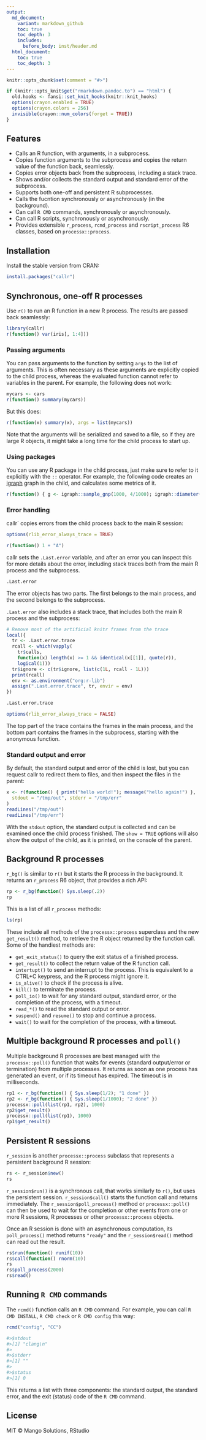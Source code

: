 ```yaml
---
output:
  md_document:
    variant: markdown_github
    toc: true
    toc_depth: 3
    includes:
      before_body: inst/header.md
  html_document:
    toc: true
    toc_depth: 3
---
```


```r
knitr::opts_chunk$set(comment = "#>")
```

```r
if (knitr::opts_knit$get("rmarkdown.pandoc.to") == "html") {
  old.hooks <- fansi::set_knit_hooks(knitr::knit_hooks)
  options(crayon.enabled = TRUE)
  options(crayon.colors = 256)
  invisible(crayon::num_colors(forget = TRUE))
}
```

## Features

* Calls an R function, with arguments, in a subprocess.
* Copies function arguments to the subprocess and copies the return value
  of the function back, seamlessly.
* Copies error objects back from the subprocess, including a stack trace.
* Shows and/or collects the standard output and standard error of the
  subprocess.
* Supports both one-off and persistent R subprocesses.
* Calls the fucntion synchronously or asynchronously (in the background).
* Can call `R CMD` commands, synchronously or asynchronously.
* Can call R scripts, synchronously or asynchronously.
* Provides extensible `r_process`, `rcmd_process` and `rscript_process`
  R6 classes, based on `processx::process`.

## Installation

Install the stable version from CRAN:

```r
install.packages("callr")
```

## Synchronous, one-off R processes

Use `r()` to run an R function in a new R process. The results are
passed back seamlessly:

```r
library(callr)
r(function() var(iris[, 1:4]))
```

### Passing arguments

You can pass arguments to the function by setting `args` to the list of
arguments. This is often necessary as these arguments are explicitly
copied to the child process, whereas the evaluated function cannot
refer to variables in the parent. For example, the following does
not work:

```r
mycars <- cars
r(function() summary(mycars))
```

But this does:

```r
r(function(x) summary(x), args = list(mycars))
```

Note that the arguments will be serialized and saved to a file,
so if they are large R objects, it might take a long time for the
child process to start up.

### Using packages

You can use any R package in the child process, just make sure to
refer to it explicitly with the `::` operator. For example, the following
code creates an [igraph](https://github.com/igraph/rigraph) graph
in the child, and calculates some metrics of it.

```r
r(function() { g <- igraph::sample_gnp(1000, 4/1000); igraph::diameter(g) })
```

### Error handling

callr` copies errors from the child process back to the main R session:

```r
options(rlib_error_always_trace = TRUE)
```

```r
r(function() 1 + "A")
```

callr sets the `.Last.error` variable, and after an error you can inspect
this for more details about the error, including stack traces both from the
main R process and the subprocess.

```r
.Last.error
```

The error objects has two parts. The first belongs to the main process,
and the second belongs to the subprocess.

`.Last.error` also includes a stack trace, that includes both the main
R process and the subprocess:

```r
# Remove most of the artificial knitr frames from the trace
local({
  tr <- .Last.error.trace
  rcall <- which(vapply(
    tr$calls,
    function(x) length(x) >= 1 && identical(x[[1]], quote(r)),
    logical(1)))
  tr$ignore <- c(tr$ignore, list(c(1L, rcall - 1L)))
  print(rcall)
  env <- as.environment("org:r-lib")
  assign(".Last.error.trace", tr, envir = env)
})
```

```r
.Last.error.trace
```

```r
options(rlib_error_always_trace = FALSE)
```

The top part of the trace contains the frames in the main process, and the
bottom part contains the frames in the subprocess, starting with the
anonymous function.

### Standard output and error

By default, the standard output and error of the child is lost,
but you can request callr to redirect them to files, and then
inspect the files in the parent:

```r
x <- r(function() { print("hello world!"); message("hello again!") },
  stdout = "/tmp/out", stderr = "/tmp/err"
)
readLines("/tmp/out")
readLines("/tmp/err")
```

With the `stdout` option, the standard output is collected and can
be examined once the child process finished. The `show = TRUE` options
will also show the output of the child, as it is printed, on the console
of the parent.

## Background R processes

`r_bg()` is similar to `r()` but it starts the R process in the background.
It returns an `r_process` R6 object, that provides a rich API:

```r
rp <- r_bg(function() Sys.sleep(.2))
rp
```

This is a list of all `r_process` methods:

```r
ls(rp)
```

These include all methods of the `processx::process` superclass and the
new `get_result()` method, to retrieve the R object returned by the
function call. Some of the handiest methods are:

* `get_exit_status()` to query the exit status of a finished process.
* `get_result()` to collect the return value of the R function call.
* `intertupt()` to send an interrupt to the process. This is equivalent
  to a CTRL+C keypress, and the R process might ignore it.
* `is_alive()` to check if the process is alive.
* `kill()` to terminate the process.
* `poll_io()` to wait for any standard output, standard error, or the
  completion of the process, with a timeout.
* `read_*()` to read the standard output or error.
* `suspend()` and `resume()` to stop and continue a process.
* `wait()` to wait for the completion of the process, with a timeout.

## Multiple background R processes and `poll()`

Multiple background R processes are best managed with the
`processx::poll()` function that waits for events (standard output/error or
termination) from multiple processes. It returns as soon as one process
has generated an event, or if its timeout has expired. The timeout is in
milliseconds.

```r
rp1 <- r_bg(function() { Sys.sleep(1/2); "1 done" })
rp2 <- r_bg(function() { Sys.sleep(1/1000); "2 done" })
processx::poll(list(rp1, rp2), 1000)
rp2$get_result()
processx::poll(list(rp1), 1000)
rp1$get_result()
```

## Persistent R sessions

`r_session` is another `processx::process` subclass that represents a
persistent background R session:

```r
rs <- r_session$new()
rs
```

`r_session$run()` is a synchronous call, that works similarly to `r()`,
but uses the persistent session. `r_session$call()` starts the function
call and returns immediately. The `r_session$poll_process()` method or
`processx::poll()` can then be used to wait for the completion or other
events from one or more R sessions, R processes or other
`processx::process` objects.

Once an R session is done with an asynchronous computation, its
`poll_process()` method returns `"ready"` and the `r_session$read()`
method can read out the result.

```r
rs$run(function() runif(10))
rs$call(function() rnorm(10))
rs
rs$poll_process(2000)
rs$read()
```

## Running `R CMD` commands

The `rcmd()` function calls an `R CMD` command. For example, you can
call `R CMD INSTALL`, `R CMD check` or `R CMD config` this way:

```r
rcmd("config", "CC")

#>$stdout
#>[1] "clang\n"
#>
#>$stderr
#>[1] ""
#>
#>$status
#>[1] 0
```

This returns a list with three components: the standard output, the standard
error, and the exit (status) code of the `R CMD` command.

## License

MIT © Mango Solutions, RStudio

